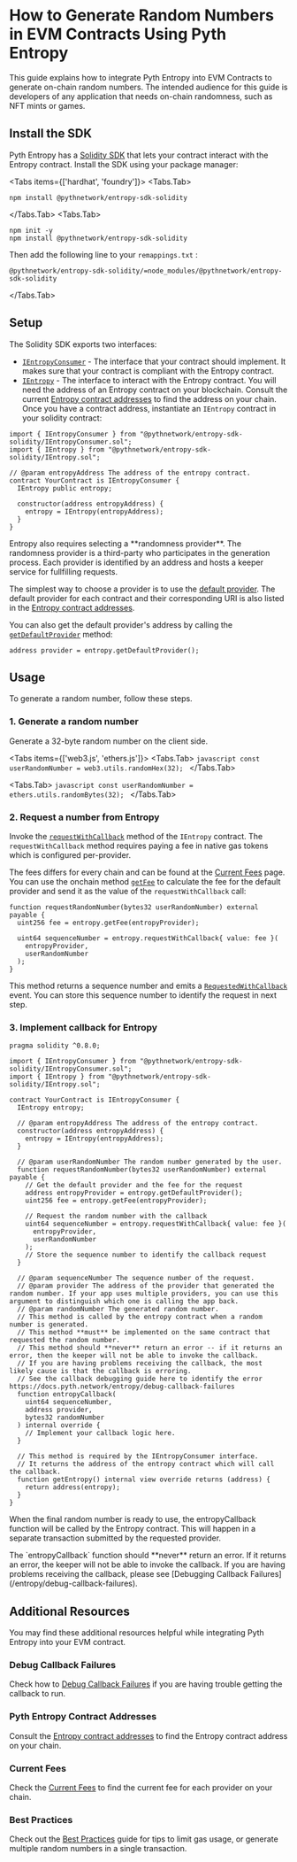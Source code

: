 
# How to Generate Random Numbers in EVM Contracts Using Pyth Entropy

This guide explains how to integrate Pyth Entropy into EVM Contracts to generate on-chain random numbers.
The intended audience for this guide is developers of any application that needs on-chain randomness, such as NFT mints or games.

## Install the SDK

Pyth Entropy has a [Solidity SDK](https://github.com/pyth-network/pyth-crosschain/tree/main/target_chains/ethereum/entropy_sdk/solidity) that lets your contract interact with the Entropy contract.
Install the SDK using your package manager:

<Tabs items={['hardhat', 'foundry']}>
<Tabs.Tab>
```shell copy
npm install @pythnetwork/entropy-sdk-solidity
```
</Tabs.Tab>
<Tabs.Tab>
```shell copy
npm init -y
npm install @pythnetwork/entropy-sdk-solidity
```

Then add the following line to your `remappings.txt` :

```text copy
@pythnetwork/entropy-sdk-solidity/=node_modules/@pythnetwork/entropy-sdk-solidity
```

</Tabs.Tab>
</Tabs>

## Setup

The Solidity SDK exports two interfaces:

- [`IEntropyConsumer`](https://github.com/pyth-network/pyth-crosschain/blob/main/target_chains/ethereum/entropy_sdk/solidity/IEntropyConsumer.sol) - The interface that your contract should implement. It makes sure that your contract is compliant with the Entropy contract.
- [`IEntropy`](https://github.com/pyth-network/pyth-crosschain/blob/main/target_chains/ethereum/entropy_sdk/solidity/IEntropy.sol) - The interface to interact with the Entropy contract.
  You will need the address of an Entropy contract on your blockchain.
  Consult the current [Entropy contract addresses](../contract-addresses) to find the address on your chain.
  Once you have a contract address, instantiate an `IEntropy` contract in your solidity contract:

```solidity copy
import { IEntropyConsumer } from "@pythnetwork/entropy-sdk-solidity/IEntropyConsumer.sol";
import { IEntropy } from "@pythnetwork/entropy-sdk-solidity/IEntropy.sol";

// @param entropyAddress The address of the entropy contract.
contract YourContract is IEntropyConsumer {
  IEntropy public entropy;

  constructor(address entropyAddress) {
    entropy = IEntropy(entropyAddress);
  }
}

```

<Callout type="info">
Entropy also requires selecting a **randomness provider**. The randomness provider is a third-party
who participates in the generation process. Each provider is identified by an address and hosts
a keeper service for fullfilling requests.

The simplest way to choose a provider is to use the [default provider](../contract-addresses).
The default provider for each contract and their corresponding URI is also listed in the
[Entropy contract addresses](../contract-addresses).

</Callout>

You can also get the default provider's address by calling the [`getDefaultProvider`](https://github.com/pyth-network/pyth-crosschain/blob/f8ebeb6af31d98f94ce73edade6da2ebab7b2456/target_chains/ethereum/entropy_sdk/solidity/IEntropy.sol#L94) method:

```solidity copy
address provider = entropy.getDefaultProvider();
```

## Usage

To generate a random number, follow these steps.

### 1. Generate a random number

Generate a 32-byte random number on the client side.

<Tabs items={['web3.js', 'ethers.js']}>
  <Tabs.Tab>
    ```javascript
    const userRandomNumber = web3.utils.randomHex(32);
    ```
  </Tabs.Tab>

  <Tabs.Tab>
    ```javascript
    const userRandomNumber = ethers.utils.randomBytes(32);
    ```
  </Tabs.Tab>
</Tabs>

### 2. Request a number from Entropy

Invoke the [`requestWithCallback`](https://github.com/pyth-network/pyth-crosschain/blob/main/target_chains/ethereum/entropy_sdk/solidity/IEntropy.sol#L83) method of the `IEntropy` contract.
The `requestWithCallback` method requires paying a fee in native gas tokens which is configured per-provider.

The fees differs for every chain and can be found at the [Current Fees](../current-fees) page. \
You can use the onchain method [`getFee`](https://github.com/pyth-network/pyth-crosschain/blob/main/target_chains/ethereum/entropy_sdk/solidity/IEntropy.sol#L101) to calculate the fee for the default provider and send it as the value of the `requestWithCallback` call:

```solidity copy
function requestRandomNumber(bytes32 userRandomNumber) external payable {
  uint256 fee = entropy.getFee(entropyProvider);

  uint64 sequenceNumber = entropy.requestWithCallback{ value: fee }(
    entropyProvider,
    userRandomNumber
  );
}

```

This method returns a sequence number and emits a [`RequestedWithCallback`](https://github.com/pyth-network/pyth-crosschain/blob/main/target_chains/ethereum/entropy_sdk/solidity/EntropyEvents.sol#L10) event. You can store this sequence number to identify the request in next step.

### 3. Implement callback for Entropy

```solidity {28-38} copy
pragma solidity ^0.8.0;

import { IEntropyConsumer } from "@pythnetwork/entropy-sdk-solidity/IEntropyConsumer.sol";
import { IEntropy } from "@pythnetwork/entropy-sdk-solidity/IEntropy.sol";

contract YourContract is IEntropyConsumer {
  IEntropy entropy;

  // @param entropyAddress The address of the entropy contract.
  constructor(address entropyAddress) {
    entropy = IEntropy(entropyAddress);
  }

  // @param userRandomNumber The random number generated by the user.
  function requestRandomNumber(bytes32 userRandomNumber) external payable {
    // Get the default provider and the fee for the request
    address entropyProvider = entropy.getDefaultProvider();
    uint256 fee = entropy.getFee(entropyProvider);

    // Request the random number with the callback
    uint64 sequenceNumber = entropy.requestWithCallback{ value: fee }(
      entropyProvider,
      userRandomNumber
    );
    // Store the sequence number to identify the callback request
  }

  // @param sequenceNumber The sequence number of the request.
  // @param provider The address of the provider that generated the random number. If your app uses multiple providers, you can use this argument to distinguish which one is calling the app back.
  // @param randomNumber The generated random number.
  // This method is called by the entropy contract when a random number is generated.
  // This method **must** be implemented on the same contract that requested the random number.
  // This method should **never** return an error -- if it returns an error, then the keeper will not be able to invoke the callback.
  // If you are having problems receiving the callback, the most likely cause is that the callback is erroring.
  // See the callback debugging guide here to identify the error https://docs.pyth.network/entropy/debug-callback-failures
  function entropyCallback(
    uint64 sequenceNumber,
    address provider,
    bytes32 randomNumber
  ) internal override {
    // Implement your callback logic here.
  }

  // This method is required by the IEntropyConsumer interface.
  // It returns the address of the entropy contract which will call the callback.
  function getEntropy() internal view override returns (address) {
    return address(entropy);
  }
}

```

When the final random number is ready to use, the entropyCallback function will be called by the Entropy contract. This will happen in a separate transaction submitted by the requested provider.

<Callout type="warning" emoji="⚠️">
  The `entropyCallback` function should **never** return an error. If it returns an error, the keeper will not be able to invoke the callback.
  If you are having problems receiving the callback, please see [Debugging Callback Failures](/entropy/debug-callback-failures).

## Additional Resources

You may find these additional resources helpful while integrating Pyth Entropy into your EVM contract.

### Debug Callback Failures

Check how to [Debug Callback Failures](../debug-callback-failures) if you are having trouble getting the callback to run.

### Pyth Entropy Contract Addresses

Consult the [Entropy contract addresses](../contract-addresses) to find the Entropy contract address on your chain.

### Current Fees

Check the [Current Fees](../current-fees) to find the current fee for each provider on your chain.

### Best Practices

Check out the [Best Practices](../best-practices) guide for tips to limit gas usage, or generate multiple random numbers in a single transaction.
